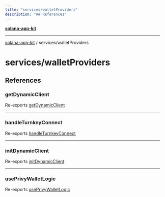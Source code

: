 ```yaml
---
title: "services/walletProviders"
description: "## References"
---
```


[**solana-app-kit**](../../README.mdx)

***

[solana-app-kit](../../README.mdx) / services/walletProviders

# services/walletProviders

## References

### getDynamicClient

Re-exports [getDynamicClient](dynamic/functions/getDynamicClient.mdx)

***

### handleTurnkeyConnect

Re-exports [handleTurnkeyConnect](turnkey/functions/handleTurnkeyConnect.mdx)

***

### initDynamicClient

Re-exports [initDynamicClient](dynamic/functions/initDynamicClient.mdx)

***

### usePrivyWalletLogic

Re-exports [usePrivyWalletLogic](privy/functions/usePrivyWalletLogic.mdx)
